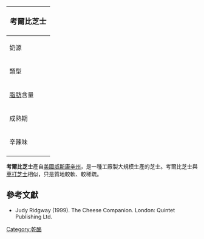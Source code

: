 {{noteTA
|G1=Food
}}
{| class="infobox bordered" style="align: right; width: 20em; font-size: 90%; text-align: left; float: right;" cellpadding="3"
|-
! colspan=2 bgcolor="#FFCCAA" style="font-size: 120%; text-align: center;" |'''考爾比芝士'''
|-----

| 奶源|| [[牛奶|牛奶]]
|-----
| 類型 ||硬質
|-----
| [[脂肪|脂肪]]含量 || 45%
|-----
| 成熟期 || 2個月
|-----
| 辛辣味 ||清淡
|-
|}

'''考爾比芝士'''產自[[美國|美國]][[威斯康辛州|威斯康辛州]]，是一種工廠製大規模生產的芝士。考爾比芝士與[[車打芝士|車打芝士]]相似，只是質地較軟、較稀疏。

==參考文獻==
*Judy Ridgway (1999). The Cheese Companion. London: Quintet Publishing Ltd.

[[Category:乾酪|Category:乾酪]]